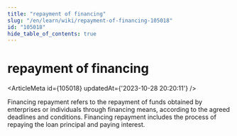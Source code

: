 ```yaml
---
title: "repayment of financing"
slug: "/en/learn/wiki/repayment-of-financing-105018"
id: "105018"
hide_table_of_contents: true
---
```



# repayment of financing

<ArticleMeta id={105018} updatedAt={'2023-10-28 20:20:11'} />
<div className='border-solid border-b border-t-0 my-4 border-[var(--ifm-color-gray-300)]' />

Financing repayment refers to the repayment of funds obtained by enterprises or individuals through financing means, according to the agreed deadlines and conditions. Financing repayment includes the process of repaying the loan principal and paying interest.
